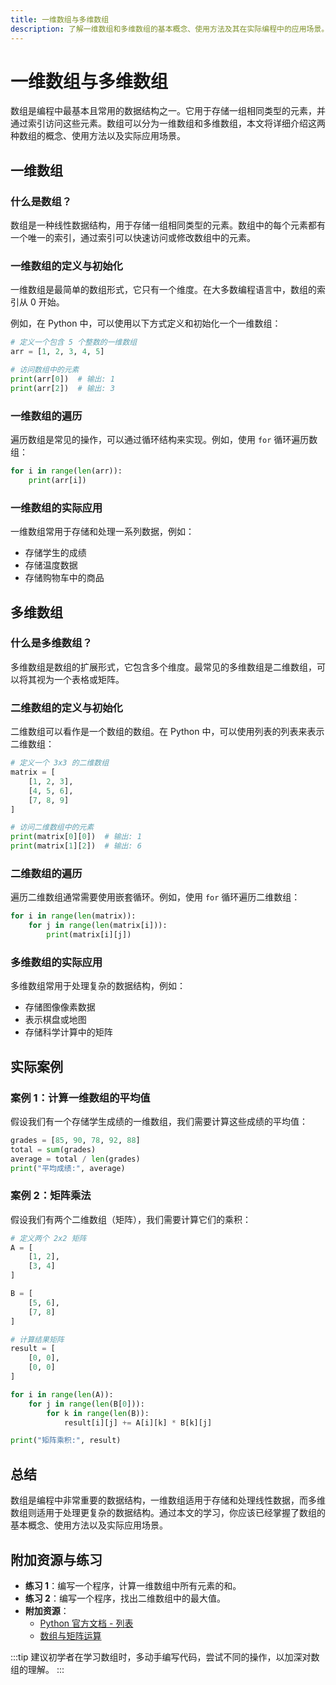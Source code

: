 ```yaml
---
title: 一维数组与多维数组
description: 了解一维数组和多维数组的基本概念、使用方法及其在实际编程中的应用场景。
---
```


# 一维数组与多维数组

数组是编程中最基本且常用的数据结构之一。它用于存储一组相同类型的元素，并通过索引访问这些元素。数组可以分为一维数组和多维数组，本文将详细介绍这两种数组的概念、使用方法以及实际应用场景。

## 一维数组

### 什么是数组？

数组是一种线性数据结构，用于存储一组相同类型的元素。数组中的每个元素都有一个唯一的索引，通过索引可以快速访问或修改数组中的元素。

### 一维数组的定义与初始化

一维数组是最简单的数组形式，它只有一个维度。在大多数编程语言中，数组的索引从 0 开始。

例如，在 Python 中，可以使用以下方式定义和初始化一个一维数组：

```python
# 定义一个包含 5 个整数的一维数组
arr = [1, 2, 3, 4, 5]

# 访问数组中的元素
print(arr[0])  # 输出: 1
print(arr[2])  # 输出: 3
```

### 一维数组的遍历

遍历数组是常见的操作，可以通过循环结构来实现。例如，使用 `for` 循环遍历数组：

```python
for i in range(len(arr)):
    print(arr[i])
```

### 一维数组的实际应用

一维数组常用于存储和处理一系列数据，例如：

- 存储学生的成绩
- 存储温度数据
- 存储购物车中的商品

## 多维数组

### 什么是多维数组？

多维数组是数组的扩展形式，它包含多个维度。最常见的多维数组是二维数组，可以将其视为一个表格或矩阵。

### 二维数组的定义与初始化

二维数组可以看作是一个数组的数组。在 Python 中，可以使用列表的列表来表示二维数组：

```python
# 定义一个 3x3 的二维数组
matrix = [
    [1, 2, 3],
    [4, 5, 6],
    [7, 8, 9]
]

# 访问二维数组中的元素
print(matrix[0][0])  # 输出: 1
print(matrix[1][2])  # 输出: 6
```

### 二维数组的遍历

遍历二维数组通常需要使用嵌套循环。例如，使用 `for` 循环遍历二维数组：

```python
for i in range(len(matrix)):
    for j in range(len(matrix[i])):
        print(matrix[i][j])
```

### 多维数组的实际应用

多维数组常用于处理复杂的数据结构，例如：

- 存储图像像素数据
- 表示棋盘或地图
- 存储科学计算中的矩阵

## 实际案例

### 案例 1：计算一维数组的平均值

假设我们有一个存储学生成绩的一维数组，我们需要计算这些成绩的平均值：

```python
grades = [85, 90, 78, 92, 88]
total = sum(grades)
average = total / len(grades)
print("平均成绩:", average)
```

### 案例 2：矩阵乘法

假设我们有两个二维数组（矩阵），我们需要计算它们的乘积：

```python
# 定义两个 2x2 矩阵
A = [
    [1, 2],
    [3, 4]
]

B = [
    [5, 6],
    [7, 8]
]

# 计算结果矩阵
result = [
    [0, 0],
    [0, 0]
]

for i in range(len(A)):
    for j in range(len(B[0])):
        for k in range(len(B)):
            result[i][j] += A[i][k] * B[k][j]

print("矩阵乘积:", result)
```

## 总结

数组是编程中非常重要的数据结构，一维数组适用于存储和处理线性数据，而多维数组则适用于处理更复杂的数据结构。通过本文的学习，你应该已经掌握了数组的基本概念、使用方法以及实际应用场景。

## 附加资源与练习

- **练习 1**：编写一个程序，计算一维数组中所有元素的和。
- **练习 2**：编写一个程序，找出二维数组中的最大值。
- **附加资源**：
  - [Python 官方文档 - 列表](https://docs.python.org/3/tutorial/datastructures.html#more-on-lists)
  - [数组与矩阵运算](https://numpy.org/doc/stable/user/quickstart.html)

:::tip
建议初学者在学习数组时，多动手编写代码，尝试不同的操作，以加深对数组的理解。
:::